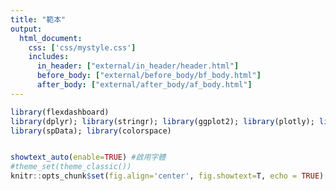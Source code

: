 ```yaml
---
title: "範本"
output: 
  html_document:
    css: ['css/mystyle.css']
    includes:
      in_header: ["external/in_header/header.html"]
      before_body: ["external/before_body/bf_body.html"]
      after_body: ["external/after_body/af_body.html"]
---
```


```r
library(flexdashboard)
library(dplyr); library(stringr); library(ggplot2); library(plotly); library(lubridate); library(readr); library(tidyr); library(showtext); library(sf); library(osmdata); library(rmapshaper); library(htmlwidgets); library(widgetframe); library(htmltools)
library(spData); library(colorspace)


showtext_auto(enable=TRUE) #啟用字體
#theme_set(theme_classic())
knitr::opts_chunk$set(fig.align='center', fig.showtext=T, echo = TRUE)
```

